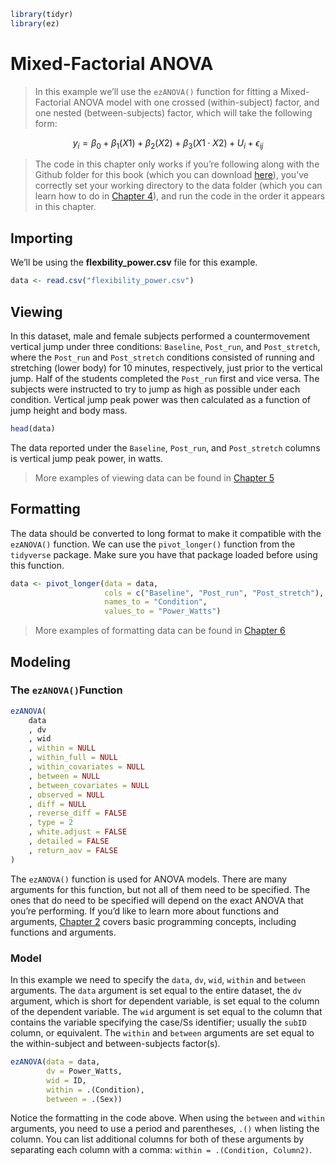 ```r
library(tidyr)
library(ez)
```

# Mixed-Factorial ANOVA

> In this example we'll use the `ezANOVA()` function for fitting a Mixed-Factorial ANOVA model with one crossed (within-subject) factor, and one nested (between-subjects) factor, which will take the following form: 

$$y_i=\beta_0+\beta_1\left(X1\right)+\beta_2\left(X2\right)+\beta_3\left(X1\cdot X2\right)+U_i+\epsilon_{ij}$$

> The code in this chapter only works if you're following along with the Github folder for this book (which you can download [here](https://github.com/JasonDude16/Statistical-Analysis-Folder)), you've correctly set your working directory to the data folder (which you can learn how to do in [Chapter 4](#CH4)), and run the code in the order it appears in this chapter. 

## Importing {-}
We'll be using the **flexbility_power.csv** file for this example. 
```r
data <- read.csv("flexibility_power.csv")
```

## Viewing {-}
In this dataset, male and female subjects performed a countermovement vertical jump under three conditions: `Baseline`, `Post_run`, and `Post_stretch`, where the `Post_run` and `Post_stretch` conditions consisted of running and stretching (lower body) for 10 minutes, respectively, just prior to the vertical jump. Half of the students completed the `Post_run` first and vice versa. The subjects were instructed to try to jump as high as possible under each condition. Vertical jump peak power was then calculated as a function of jump height and body mass.

```r
head(data)
```

The data reported under the `Baseline`, `Post_run`, and `Post_stretch` columns is vertical jump peak power, in watts. 

> More examples of viewing data can be found in [Chapter 5](#CH5)

## Formatting {-}
The data should be converted to long format to make it compatible with the `ezANOVA()` function. We can use the `pivot_longer()` function from the `tidyverse` package. Make sure you have that package loaded before using this function.

```r
data <- pivot_longer(data = data, 
                     cols = c("Baseline", "Post_run", "Post_stretch"),
                     names_to = "Condition",
                     values_to = "Power_Watts")
```

> More examples of formatting data can be found in [Chapter 6](#CH6)

## Modeling {-}

### The `ezANOVA()`Function {-}

```r
ezANOVA(
    data
    , dv
    , wid
    , within = NULL
    , within_full = NULL
    , within_covariates = NULL
    , between = NULL
    , between_covariates = NULL
    , observed = NULL
    , diff = NULL
    , reverse_diff = FALSE
    , type = 2
    , white.adjust = FALSE
    , detailed = FALSE
    , return_aov = FALSE
)
```

The `ezANOVA()` function is used for ANOVA models. There are many arguments for this function, but not all of them need to be specified. The ones that do need to be specified will depend on the exact ANOVA that you're performing. If you'd like to learn more about functions and arguments, [Chapter 2](#CH2) covers basic programming concepts, including functions and arguments.

### Model {-}
In this example we need to specify the `data`, `dv`, `wid`, `within` and `between` arguments. The `data` argument is set equal to the entire dataset, the `dv` argument, which is short for dependent variable, is set equal to the column of the dependent variable. The `wid` argument is set equal to the column that contains the variable specifying the case/Ss identifier; usually the `subID` column, or equivalent. The `within` and `between` arguments are set equal to the within-subject and between-subjects factor(s). 

```r
ezANOVA(data = data, 
        dv = Power_Watts, 
        wid = ID, 
        within = .(Condition),
        between = .(Sex))
```

Notice the formatting in the code above. When using the `between` and `within` arguments, you need to use a period and parentheses, `.()` when listing the column. You can list additional columns for both of these arguments by separating each column with a comma: `within = .(Condition, Column2)`.